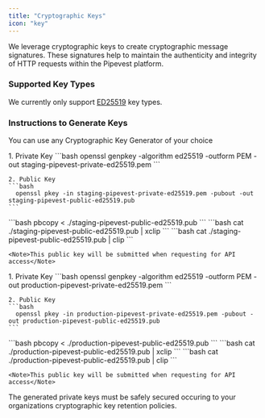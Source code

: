 ```yaml
---
title: "Cryptographic Keys"
icon: "key"
---
```


We leverage cryptographic keys to create cryptographic message signatures. These signatures help to maintain the authenticity and integrity of HTTP requests within the Pipevest platform.

### Supported Key Types

We currently only support [ED25519](https://datatracker.ietf.org/doc/html/rfc8032) key types.

### Instructions to Generate Keys

<Note> You can use any Cryptographic Key Generator of your choice</Note>

<Steps>
  <Step title="Generate Staging Keys">
    1. Private Key
    ```bash
      openssl genpkey -algorithm ed25519 -outform PEM -out staging-pipevest-private-ed25519.pem   
    ```

    2. Public Key
    ```bash
      openssl pkey -in staging-pipevest-private-ed25519.pem -pubout -out staging-pipevest-public-ed25519.pub
    ```

  </Step>
  <Step title="Copy Staging Public Key">
    <Tabs>
      <Tab title="MacOs">
        ```bash
          pbcopy < ./staging-pipevest-public-ed25519.pub
        ```
      </Tab>
      <Tab title="Linux">
        ```bash
          cat ./staging-pipevest-public-ed25519.pub | xclip
        ```
      </Tab>
      <Tab title="Windows">
        ```bash
          cat ./staging-pipevest-public-ed25519.pub | clip
        ```
      </Tab>
    </Tabs>

    <Note>This public key will be submitted when requesting for API access</Note>

  </Step>
  <Step title="Generate Production Keys">
    1. Private Key
    ```bash
      openssl genpkey -algorithm ed25519 -outform PEM -out production-pipevest-private-ed25519.pem   
    ```

    2. Public Key
    ```bash
      openssl pkey -in production-pipevest-private-ed25519.pem -pubout -out production-pipevest-public-ed25519.pub
    ```

  </Step>
  <Step title="Copy Production Public Key">
    <Tabs>
      <Tab title="MacOs">
        ```bash
          pbcopy < ./production-pipevest-public-ed25519.pub
        ```
      </Tab>
      <Tab title="Linux">
        ```bash
          cat ./production-pipevest-public-ed25519.pub | xclip
        ```
      </Tab>
      <Tab title="Windows">
        ```bash
          cat ./production-pipevest-public-ed25519.pub | clip
        ```
      </Tab>
    </Tabs>

    <Note>This public key will be submitted when requesting for API access</Note>

  </Step>
</Steps>

<Info>
  The generated private keys must be safely secured occuring to your
  organizations cryptographic key retention policies.
</Info>
